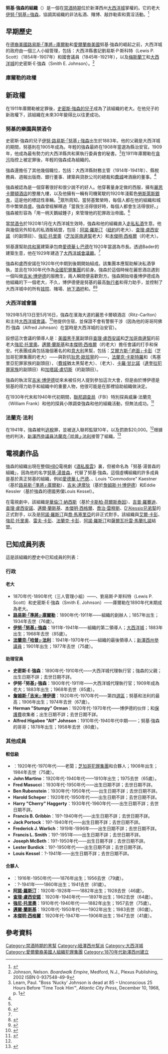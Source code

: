 {{refimprove|time=2017-02-14T09:53:09+00:00}}
'''努基·強森的組織'''（{{lang-en|Nucky Johnson's Organization}}）是一個在[[禁酒時期|禁酒時期]]位於新澤西州[[大西洋城|大西洋城]]掌權的{{link-en|政治機器|Political machine}}。它的老大[[伊努·L·強森|伊努·「努基」·強森]]，協調其組織的非法私酒、賭博、敲詐勒索和賣淫活動。<ref>{{Cite web |url = http://www.atlanticcityexperience.org/index.php?option=com_content&view=article&id=8:enoch-nucky-johnson&catid=6:biographies&Itemid=11 |title = Boss Nucky Johnson |publisher = Atlantic City Experience |language = en |access-date = 2017-02-14 |archive-date = 2017-11-28 |archive-url = https://web.archive.org/web/20171128034034/http://www.atlanticcityexperience.org/index.php?option=com_content&view=article&id=8:enoch-nucky-johnson&catid=6:biographies&Itemid=11 |dead-url = no }}</ref>

{{Infobox Criminal organization
| image = Enoch_Johnson.jpg
| caption = [[伊努·L·強森|伊努·「努基」·強森]]（右数第二人）與[[艾爾·卡彭|艾爾方斯·「疤面」·卡彭]]（右数第三人）在[[大西洋城會議|大西洋城會議]]期間的海濱大道上。
| founded by = [[路易斯·庫爾勒|路易斯·庫爾勒]]
| founded = 1870年代
| founding location = [[美國|美國]][[新澤西州|新澤西州]][[大西洋縣|大西洋縣]][[大西洋城|大西洋城]]
| years active = c. 1870年代–1970年代
| territory = {{link-en|南澤西|South Jersey}}
| criminal activities = {{link-en|詐騙 (犯罪)|Racket (crime)|詐騙}}、{{link-en|博彩法|Gaming law|非法賭博}}、[[賣淫|賣淫]]、[[走私酒類|走私私酒]]、{{link-en|彩票遊戲|Numbers game}}、[[賄賂|賄賂]]、[[博彩公司|博彩]]、[[警察腐敗|警察腐敗]]、[[政治腐敗|政治腐敗]]、{{link-en|敲詐勒索|Extortion}}、[[洗黑錢|洗黑錢]]、[[走私|走私]]和{{link-en|非法毒品交易|Illegal drug trade}}
| allies = [[查理·盧西安諾|查理·盧西安諾]]、[[強尼·托里奧|強尼·托里奧]]、[[本傑明·西格爾|本傑明·西格爾]]、{{link-en|Frank Hague|Frank Hague}}、{{link-en|Walter Evans Edge|Walter Evans Edge}}和[[阿諾·羅斯汀|阿諾·羅斯汀]]
}}

== 早期歷史 ==
在[[德裔美國人|德裔美國]]{{link-en|政治老闆|Political boss|政治老大}}[[路易斯·庫爾勒|路易斯·「準將」·庫爾勒]]和[[愛爾蘭裔美國人|愛爾蘭裔美國]]{{link-en|財務主管|Treasurer}}努基·強森的崛起之前，大西洋城的政府由一個三人小組管理，包括：大西洋縣書記劉易斯·P·斯科特（Lewis P. Scott）（1854年-1907年）和國會議員{{link-en|約翰·J·加德納|John J. Gardner}}（1845年-1921年），以及[[梅斯蘭丁_(新澤西州)|梅斯蘭丁]]{{link-en|縣治安官|Sheriff}}和[[大西洋城|大西洋城]]{{link-en|代理執行官|Undersheriff}}的史密斯·E·強森（Smith E. Johnson）。<ref name=BE>Johnson, Nelson. ''Boardwalk Empire'', Medford, N.J., Plexus Publishing, 2002 ISBN 0-937548-49-9</ref>

=== 庫爾勒的政權 ===
{{main|路易斯·庫爾勒}}

== 新政權 ==
在1911年庫爾勒被定罪後，[[伊努·L·強森|史密斯·強森的兒子]]成為了該組織的老大。在他兒子的新政權下，該組織在未來30年變得比以往更成功。

=== 努基的樂園與禁酒令 ===
{{main|努基·強森}}
史密斯·強森的兒子[[伊努·L·強森|伊努·路易斯·「努基」·強森]]出生於1883年。他的父親是大西洋城的{{link-en|縣治安官|Sheriff}}期間，努基則在1905年成為{{link-en|代理治安官|Undersheriff}}。年輕的強森最終在1908年當選為縣治安官。1909年，他成為最有勢力的大西洋縣共和黨執行委員會的秘書。<ref name=ACPObit>Learn, Paul. "Boss ‘Nucky’ Johnson is dead at 85 – Unconscious 25 Hours Before ‘Time Took Him’", ''Atlantic City Press'', December 10, 1968, p. 1</ref>在1911年庫爾勒在[[政治腐敗|貪污]]指控上被定罪後，年輕的強森成為組織的{{link-en|政治老大|Political boss|老大}}。

強森還擔任了其他幾個職位，包括：大西洋縣財務主管（1914年-1941年）、縣稅務員、週報出版商、銀行董事、建築與貸款公司的總裁和[[費城|費城]]啤酒廠的董事。<ref name=BE />

強森被認為是一個穿著很好和很少說不的好人。他穿著量身定做的西服，擁有[[大西洋城麗思卡爾頓酒店|麗思卡爾頓酒店]]的整層九樓，以及他擁有一輛有司機駕駛的1920年淺藍色[[勞斯萊斯銀鬼|勞斯萊斯銀鬼]]，這是他的標誌性車輛。<ref name=ACPObit />眾所周知，當努基繁榮時，每個人都在他的組織和城市中繁榮昌盛。強森曾經解釋過「當我生活得很好時，每個人都會生活得很好。」強森被形容為「用一柄天鵝絨錘子」來管理他的犯罪政治帝國。<ref>{{Cite web |url = https://www.nytimes.com/2014/09/06/opinion/atlantic-citys-next-gamble.html?hp&action=click&pgtype=Homepage&module=c-column-top-span-region&region=c-column-top-span-region&WT.nav=c-column-top-span-region |title = Atlantic City's Next Gamble |author = Nelson Johnson |date = 2014-09-05 |publisher = The New York Times |language = en |access-date = 2017-02-20 |archive-date = 2017-11-07 |archive-url = https://web.archive.org/web/20171107025839/https://www.nytimes.com/2014/09/06/opinion/atlantic-citys-next-gamble.html?hp&action=click&pgtype=Homepage&module=c-column-top-span-region&region=c-column-top-span-region&WT.nav=c-column-top-span-region |dead-url = no }}</ref>

當[[禁酒令|禁酒令]]於1920年1月在大西洋城生效時，強森和他的組織直入[[走私酒類|走私私酒]]生意。他與幾個另外知名的私酒販結盟，包括：[[阿諾·羅斯汀|阿諾·羅斯汀]]（[[紐約|紐約]]的{{link-en|猶太裔美國犯罪組織|Jewish-American organized crime|猶太黑幫}}老大）、[[查理·盧西安諾|查理·盧西安諾]]（{{link-en|傑諾維斯犯罪家族|Genovese crime family|馬塞里亞犯罪家族}}的副頭目）、[[強尼·托里奧|強尼·托里奧]]（[[芝加哥|芝加哥]][[芝加哥犯罪集團|南邊幫]]老大）和[[本傑明·西格爾|本傑明·西格爾]]（{{link-en|畢斯與邁爾幫|The Bugs and Meyer Mob}}的老大）。

努基還幫助[[共和黨_(美國)|共和黨]]建築承包商[[愛德華·L·巴德|愛德華·L·巴德]]在1920年當選為市長。透過Bader的建築生意，他在1929年建造了[[濱海大道會議中心|大西洋城會議廳]]。<ref name=BE />

強森和盧西安諾在1920年代中期到後期開始組成{{link-en|聯合會 (集團)|The Combined (Group)|七大集團}}。該集團本應幫助解決私酒爭執，並且在1930年代作為[[全國犯罪集團|全國犯罪集團]]的前身。強森於這個時候在麗思酒店遇到一個叫做[[詹姆斯·H·博伊德_(政治人物)|吉米·博伊德]]的服務生，兩人瞬間便喜歡對方。強森開始培養博伊德成為他組織的下一個老大，不久，博伊德便是努基的最高[[黑幫執行者|執行者]]和得力助手，並控制了大西洋城中的所有[[妓院|妓院]]、賭場、[[地下酒吧|地下酒吧]]和{{link-en|彩票賭博|Numbers game|彩票勾當}}。<ref name="Page 46">{{Cite web |title=Boardwalk Empire Book |work= |date=2015-04-? |url=http://www.rulit.me/books/boardwalk-empire-the-birth-high-times-and-corruption-of-atlantic-city-read-242455-46.html |access-date=2017-02-20 |archive-date=2018-11-09 |archive-url=https://web.archive.org/web/20181109112152/https://www.rulit.me/books/boardwalk-empire-the-birth-high-times-and-corruption-of-atlantic-city-read-242455-46.html |dead-url=no }}</ref><ref>{{Cite web |url = http://theboardwalkempire.blogspot.hk/2010/09/was-jimmy-darmody-based-on-real-person.html |title = Is Jimmy Darmody Based on a Real Person? |author = Johnny C. |language = en |access-date = 2017-02-20 |archive-date = 2017-02-21 |archive-url = https://web.archive.org/web/20170221011201/http://theboardwalkempire.blogspot.hk/2010/09/was-jimmy-darmody-based-on-real-person.html |dead-url = no }}</ref>

=== 大西洋城會議 ===
{{Main|大西洋城會議}}
1929年5月13日至5月16日，強森在濱海大道的麗思卡爾頓酒店（Ritz-Carlton）和{{link-en|康納賭場與度假大西洋城酒店|Tropicana Casino & Resort Atlantic City|大使酒店}}主持[[大西洋城會議|大西洋城會議]]。<ref>{{Cite web |url = http://www.pressofatlanticcity.com/news/press/atlantic_city/years-ago-the-mob-came-to-atlantic-city-for-a/article_3d2aedaa-856e-5e81-8e5a-9db020bed549.html?mode=image&photo=0 |title = 80 years ago, the Mob came to Atlantic City for a little strategic planning |author = Derek Harper |date = 2009-05-13 |publisher = Press of Atlantic City |language = en |accessdate = 2017-02-19 |archive-date = 2016-03-04 |archive-url = https://web.archive.org/web/20160304071104/http://www.pressofatlanticcity.com/news/press/atlantic_city/years-ago-the-mob-came-to-atlantic-city-for-a/article_3d2aedaa-856e-5e81-8e5a-9db020bed549.html?mode=image&photo=0 |dead-url = no }}</ref>他提供住宿，並保證不會有警察干涉（因為他的哥哥阿佛烈·強森（Alfred Johnson）在當時是大西洋城的治安官）。

設想這次會議的領導人是：[[美國黑手黨|美國黑手黨]]{{link-en|吉諾維斯犯罪家族|Genovese crime family|馬塞里亞犯罪家族}}副頭目[[查理·盧西安諾|查理·盧西安諾]]和[[芝加哥|芝加哥]][[芝加哥犯罪集團|南邊幫]]的前老大[[強尼·托里奧|強尼·托里奧]]。[[邁爾·蘭斯基|邁爾·蘭斯基]]和[[本傑明·西格爾|本傑明·西格爾]]（{{link-en|畢斯與邁爾幫|The Bugs and Meyer Mob}}的老大）擔任會議的打手和保安。代表團成員包括幾個著名的{{link-en|猶太裔美國犯罪組織|Jewish-American organized crime|猶太}}和[[西西里黑手黨|意大利]]黑幫，包括：[[艾爾·卡彭|艾爾方斯·「疤面」·卡彭]]（芝加哥犯罪集團的老大）——與{{link-en|吉娜犯罪家族|Genna crime family|吉娜兄弟}}對抗[[狄恩·歐班寧|狄恩·歐班寧]]的{{link-en|北邊幫|North Side Gang}}——，[[法蘭克·卡斯特羅|法蘭克·卡斯特羅]]和{{link-en|喬·阿多尼斯|Joe Adonis}}（馬塞里亞犯罪家族的副頭目），{{link-en|馬克斯·賀芙|Max Hoff (mobster)}}（[[費城|費城]]猶太黑幫老大）、{{link-en|Abe Bernstein|Abe Bernstein}}（{{link-en|紫色幫|The Purple Gang}}老大）、[[卡羅·甘比諾|卡羅·甘比諾]]（[[甘比諾犯罪家族|達奎拉犯罪家族]]的副頭目）和[[湯米·盧切斯|加塔諾·盧切斯]]（{{link-en|盧切斯犯罪家族|Lucchese crime family|雷納犯罪家族}}的副頭目）。

強森的執法官[[詹姆斯·H·博伊德_(政治人物)|吉米·博伊德]]從來未被任何人提到參加這次大會，但是由於博伊德是努基的得力助手和組織中的重要人物，他很可能是在那裡協助組織做決定。

在1930年代末和1940年代初期間，[[聯邦調查局|聯邦調查局]]（FBI）特別探員威廉·法蘭克（William Frank）和他的探員小隊調查強森和他的組織活動，但無法成功。<ref name="eff">
{{cite book |title=Boardwalk Empire: The Birth, High Times, and Corruption of Atlantic City |url=https://archive.org/details/boardwalkempireb0000john_n7z6 |last=Johnson |first=Nelson |year=2010 |publisher=Plexus Publishing, Inc. |location= |isbn=978-0-9666748-6-6 |language =en}}</ref>

=== 法蘭克·法利 ===
在1941年，強森被判[[逃稅|逃稅]]罪，並被送入聯邦監獄10年，以及罰款$20,000。<ref name=ACPObit />根據他的判決，[[新澤西州參議院|新澤西參議員]][[法蘭克·S·法利|法蘭克·「哈普」·法利]]接管了組織。<ref>{{Cite web |url = http://query.nytimes.com/gst/abstract.html?res=9807E0D9123DEF32A2575BC2A9619C946093D6CF&legacy=true |title = TWO HELD SEEKING JOHNSON'S MANTLE; Senator Farley Claims It -- Mayor Taggart Not Talking |date = 1941-07-28 |publisher = The New York Times |language = en |accessdate = 2017-02-19 |archive-date = 2017-01-04 |archive-url = https://web.archive.org/web/20170104000549/http://query.nytimes.com/gst/abstract.html?res=9807E0D9123DEF32A2575BC2A9619C946093D6CF&legacy=true |dead-url = no }}</ref>

== 電視劇作品 ==
強森的組織出現在整個[[HBO|HBO]]電視劇《[[酒私風雲|酒私風雲]]》裏，但被命名為「努基·湯普森的組織」，因為他的名字[[努基·湯普森|努基·湯普森]]，代替了努基·強森。這個虛構組織的許多成員是基於真正努基的組織，例如[[愛德華·L·巴德|愛德華·L·巴德]]、{{link-en|Frank Hague|Frank Hague}}、Louis "Commodore" Kaestner（基於[[路易斯·庫爾勒|路易斯·「準將」·庫爾勒]]）、[[吉米·達摩狄|吉米·達摩狄]]（基於[[詹姆斯·H·博伊德_(政治人物)|詹姆斯·H·博伊德]]）和Eddie Kessler（基於強森的德國男僕Louis Kessel）。

在電視劇中，該組織是[[華倫汀·納西斯|華倫汀·納西斯]]（基於[[卡斯柏·荷爾斯泰因|卡斯柏·荷爾斯泰因]]）、[[吉普·羅賽迪|吉普·羅賽迪]]、[[查理·盧西安諾|查理·盧西安諾]]、[[邁爾·蘭斯基|邁爾·蘭斯基]]、[[本傑明·西格爾|本傑明·西格爾]]、[[喬治·雷穆斯|喬治·雷穆斯]]、[[朗茲塔兄弟幫#電視劇改編作品|D'Alessio兄弟幫]]的正式對手，以及是[[阿諾·羅斯汀|阿諾·羅斯汀]]與[[喬·馬塞里亞|喬·馬塞里亞]]的非正式對手。該組織與[[艾爾·卡彭|艾爾·卡彭]]、[[強尼·托里奧|強尼·托里奧]]、[[雷夫·卡彭|雷夫·卡彭]]、[[法蘭克·卡彭|法蘭克·卡彭]]、[[阿諾·羅斯汀|阿諾·羅斯汀]]和[[薩爾瓦托雷·馬蘭扎諾|薩爾瓦托雷·馬蘭扎諾]]結盟。

== 已知成員列表 ==
這是該組織的歷史中已知成員的列表：

=== 行政 ===
==== 老大 ====
* 1870年代-1890年代（三人管理小組）——{{link-en|約翰·J·加德納|John J. Gardner}}、劉易斯·P·斯科特（Lewis P. Scott）和史密斯·E·強森（Smith E. Johnson）——庫爾勒在1890年代末期成為老大。
* '''[[路易斯·庫爾勒|路易斯·「準將」·庫爾勒]]'''：1890年代-1911年——組織的創辦人；1857年出生；1934年去世（76歲）。
* '''[[伊努·L·強森|伊努·「努基」·強森]]'''：1911年-1941年——組織的第二領導人；[[大西洋城|大西洋城]]{{link-en|財務主管|Treasurer}}；1883年出生；1968年去世（85歲）。
* '''[[法蘭克·S·法利|法蘭克·「哈普」·法利]]'''：1941年-1970年代——組織的最後領導人；[[新澤西州參議院|新澤西州參議員]]；1901年出生；1977年去世（75歲）。

==== 助理官員 ====
* '''史密斯·E·強森'''：1890年代-1910年代——大西洋城代理執行官；強森的父親；出生日期不詳；去世日期不詳。
* '''伊努·「努基」·強森'''：1900年代-1911年——大西洋城代理執行官；1909年成為老大；1883年出生；1968年去世（85歲）。
* '''[[詹姆斯·H·博伊德_(政治人物)|詹姆斯·「吉米」·博伊德]]'''：1920年代-1970年代——第四[[选区_(行政单位)|選區]]{{link-en|政治老闆|Political boss|老大}}；努基和法利的最高{{link-en|黑幫執法者|Mob enforcer|執法者}}；1906年出生；1974年去世（67歲）。
* '''Herman "Stumpy" Orman'''：1920年代-1970年代——博伊德的伙伴；{{link-en|詐騙 (犯罪)|Racket (crime)|詐騙販}}和[[保護費|保護費]]收集者；出生日期不詳；去世日期不詳。
* '''Alfred Higabee "Alf" Johnson'''：1910年代-1940年代中期——{{link-en|大西洋縣治安官辦公室|Atlantic County Sheriff's Office|大西洋縣治安官}}；努基·強森的哥哥；1878年出生；1958年去世（80歲）。

=== 其他成員 ===
==== 較低級 ====
* '''{{link-en|保羅·達馬托|Paul D'Amato|保羅·「瘦皮猴」·達馬托}}'''：1920年代-1970年代——{{link-en|博彩法|Gaming law|非法賭場}}老闆；[[芝加哥犯罪集團|芝加哥犯罪集團]]和{{link-en|新奥爾良犯罪家族|New Orleans crime family}}合夥人；1908年出生；1984年去世（75歲）。
* '''John Martino'''：1920年代-1940年代——1910年出生；1975去世（65歲）。
* '''Fred Masucci'''：1930年代-1950年代——出生日期不詳；去世日期不詳。
* '''Ben Rubenstein'''：1930年代-1950年代——出生日期不詳；去世日期不詳。
* '''Harold Scheper'''：1920年代-1950年代——出生日期不詳；去世日期不詳。
* '''Harry "Cherry" Haggerty'''：1930年代-1960年代——出生日期不詳；去世日期不詳。
* '''Francis B. Gribbin'''：19?-1940年代——出生日期不詳；去世日期不詳。
* '''Jack Portock'''：19?-1940年代——出生日期不詳；去世日期不詳。
* '''Frederick J. Warlich'''：1919年-1996年——出生日期不詳；去世日期不詳。
* '''Francis L. Smith'''：19?-1951年——出生日期不詳；去世日期不詳。
* '''Joseph McBeth'''：19?-1950年代——出生日期不詳；去世日期不詳。
* '''Lester Burdick'''：19?-1950年代——出生日期不詳；去世日期不詳。
* '''Louis Kessel'''：?-1941年——出生日期不詳；去世日期不詳。

==== 合夥人 ====
* '''{{link-en|法蘭克·赫格|Frank Hague}}'''：1916年-1950年代——1876年出生；1956去世（79歲）。
* '''{{link-en|哈里·M·多赫蒂|Harry M. Daugherty}}'''：?-1941年——1860年出生；1941去世（81歲）。
* '''[[阿諾·羅斯汀|阿諾·羅斯汀]]'''：1920年-1928年——1882年出生；1928去世（46歲）。
* '''[[查理·盧西安諾|查理·盧西安諾]]'''：1920年-1940年代——1897年出生；1962去世（64歲）。
* '''[[強尼·托里奧|強尼·托里奧]]'''：1910年代-1940年代——1882年出生；1957去世（75歲）。
* '''[[邁爾·蘭斯基|邁爾·蘭斯基]]'''：1920年代-1950年代——1902年出生；1983去世（80歲）。
* '''[[本傑明·西格爾|本傑明·西格爾]]'''：1920年代-1947年——1906年出生；1947去世（41歲）。

== 參考資料 ==
{{Reflist}}

{{DEFAULTSORT:Johnson's Organization, Nucky}}
[[Category:禁酒時期的黑幫|Category:禁酒時期的黑幫]]
[[Category:紐澤西州幫派|Category:紐澤西州幫派]]
[[Category:大西洋城|Category:大西洋城]]
[[Category:愛爾蘭裔美國人組織犯罪集團|Category:愛爾蘭裔美國人組織犯罪集團]]
[[Category:1870年代新澤西州建立|Category:1870年代新澤西州建立]]